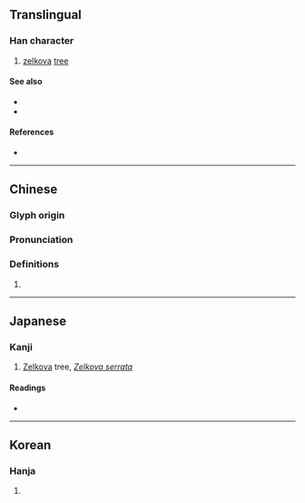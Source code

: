 {{also|規}}
{{character info}}
==Translingual==

===Han character===
{{Han char|rn=75|rad=木|as=11|sn=15|four=46910|canj=DQOU|ids=⿰木規}}

# [[zelkova]] [[tree]]

====See also====
* {{l|mul|欟}}<!-- looks like a traditional version? -->
* {{l|mul|欅}}

====References====
* {{Han ref|kx=0548.110|dkj=15390|dj=0935.280|hdz=21272.060|uh=69FB|ud=27131|bh=E5E2|bd=58850}}

----

==Chinese==
{{zh-forms|s=𬃀}}

===Glyph origin===
{{Han etym}}

===Pronunciation===
{{zh-pron
|m=guī
|c=kwai1
|mc=y
|oc=y
|ma=
|cat=pn
}}

===Definitions===
{{zh-hanzi}}

# {{rfdef|zh}}

----

==Japanese==

===Kanji===
{{ja-kanji|grade=|rs=木11}}

# [[Zelkova]] tree, ''[[Zelkova serrata]]''

{{wikispecies|Zelkova serrata}}

====Readings====
* {{ja-readings
|goon=き
|kanon=き
|kun=つき, けやき
}}

----

==Korean==

===Hanja===
{{ko-hanja|규}}

# {{rfdef|ko|sort=木11}}